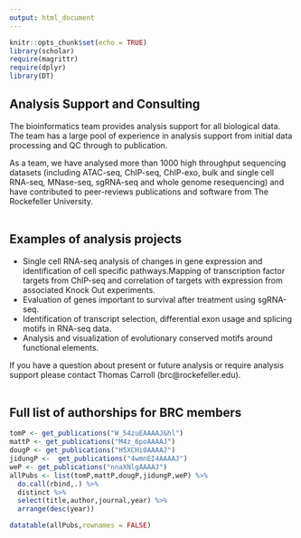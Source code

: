 ```yaml
---
output: html_document
---
```


```r
knitr::opts_chunk$set(echo = TRUE)
library(scholar)
require(magrittr)
require(dplyr)
library(DT)
```

## **Analysis Support and Consulting**

The bioinformatics team provides analysis support for all biological data. The team has a large pool of experience in analysis support from initial data processing and QC through to publication.

As a team, we have analysed more than 1000 high throughput sequencing datasets (including ATAC-seq, ChIP-seq, ChIP-exo, bulk and single cell RNA-seq, MNase-seq, sgRNA-seq and whole genome resequencing) and have contributed to peer-reviews publications and software from The Rockefeller University.
<br/><br/>

## **Examples of analysis projects**

- Single cell RNA-seq analysis of changes in gene expression and identification of cell specific pathways.Mapping of transcription factor targets from ChIP-seq and correlation of targets with expression from associated Knock Out experiments.
- Evaluation of genes important to survival after treatment using sgRNA-seq.
- Identification of transcript selection, differential exon usage and splicing motifs in RNA-seq data.
- Analysis and visualization of evolutionary conserved motifs around functional elements.

If you have a question about present or future analysis or require analysis support please contact Thomas Carroll (brc@rockefeller.edu).
<br/><br/>

## **Full list of authorships for BRC members**

```r

tomP <- get_publications("W_54zuEAAAAJ&hl")
mattP <- get_publications("M4z_6poAAAAJ")
dougP <- get_publications("H5XCHi0AAAAJ")
jidungP <-  get_publications("4wmnEI4AAAAJ")
weP <- get_publications("nnaXNlgAAAAJ")
allPubs <- list(tomP,mattP,dougP,jidungP,weP) %>% 
  do.call(rbind,.) %>% 
  distinct %>% 
  select(title,author,journal,year) %>% 
  arrange(desc(year))

datatable(allPubs,rownames = FALSE)
```
